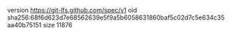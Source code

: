 version https://git-lfs.github.com/spec/v1
oid sha256:68f6d623d7e68562639e5f9a5b6058631860baf5c02d7c5e634c35aa40b75151
size 11876

